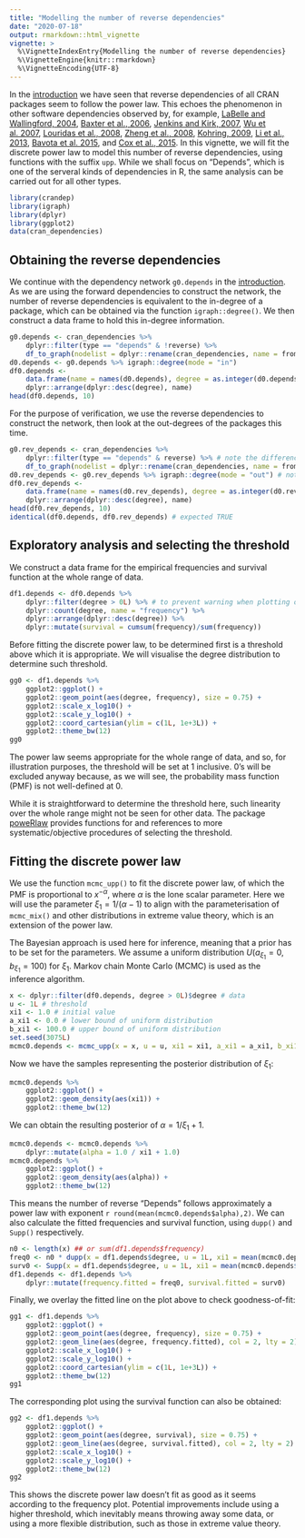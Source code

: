 ```yaml
---
title: "Modelling the number of reverse dependencies"
date: "2020-07-18"
output: rmarkdown::html_vignette
vignette: >
  %\VignetteIndexEntry{Modelling the number of reverse dependencies}
  %\VignetteEngine{knitr::rmarkdown}
  %\VignetteEncoding{UTF-8}
---
```


In the [introduction](introduction.html) we have seen that reverse dependencies of all CRAN packages seem to follow the power law. This echoes the phenomenon in other software dependencies observed by, for example,
[LaBelle and Wallingford, 2004](https://arxiv.org/abs/cs/0411096),
[Baxter et al., 2006](https://doi.org/10.1145/1167473.1167507),
[Jenkins and Kirk, 2007](https://doi.org/10.1016/j.ins.2007.01.021),
[Wu et al. 2007](https://ieeexplore.ieee.org/document/4362637),
[Louridas et al., 2008](https://doi.org/10.1145/1391984.1391986),
[Zheng et al., 2008](https://doi.org/10.1016/j.physa.2008.06.050),
[Kohring, 2009](https://doi.org/10.1142/S0219525909002362),
[Li et al., 2013](https://doi.org/10.1016/j.physa.2013.01.035),
[Bavota et al. 2015](https://doi.org/10.1007/s10664-014-9325-9),
and [Cox et al., 2015](https://ieeexplore.ieee.org/document/7202955).
In this vignette, we will fit the discrete power law to model this number of reverse dependencies, using functions with the suffix `upp`. While we shall focus on "Depends", which is one of the serveral kinds of dependencies in R, the same analysis can be carried out for all other types.

```r
library(crandep)
library(igraph)
library(dplyr)
library(ggplot2)
data(cran_dependencies)
```

## Obtaining the reverse dependencies
We continue with the dependency network `g0.depends` in the [introduction](introduction.html). As we are using the forward dependencies to construct the network, the number of reverse dependencies is equivalent to the in-degree of a package, which can be obtained via the function `igraph::degree()`. We then construct a data frame to hold this in-degree information.

```r
g0.depends <- cran_dependencies %>%
    dplyr::filter(type == "depends" & !reverse) %>%
	df_to_graph(nodelist = dplyr::rename(cran_dependencies, name = from))
d0.depends <- g0.depends %>% igraph::degree(mode = "in")
df0.depends <-
    data.frame(name = names(d0.depends), degree = as.integer(d0.depends)) %>%
    dplyr::arrange(dplyr::desc(degree), name)
head(df0.depends, 10)
```

For the purpose of verification, we use the reverse dependencies to construct the network, then look at the out-degrees of the packages this time.

```r
g0.rev_depends <- cran_dependencies %>%
    dplyr::filter(type == "depends" & reverse) %>% # note the difference to above
	df_to_graph(nodelist = dplyr::rename(cran_dependencies, name = from))
d0.rev_depends <- g0.rev_depends %>% igraph::degree(mode = "out") # note the difference to above
df0.rev_depends <-
    data.frame(name = names(d0.rev_depends), degree = as.integer(d0.rev_depends)) %>%
    dplyr::arrange(dplyr::desc(degree), name)
head(df0.rev_depends, 10)
identical(df0.depends, df0.rev_depends) # expected TRUE
```





## Exploratory analysis and selecting the threshold
We construct a data frame for the empirical frequencies and survival function at the whole range of data.

```r
df1.depends <- df0.depends %>%
	dplyr::filter(degree > 0L) %>% # to prevent warning when plotting on log-log scale
    dplyr::count(degree, name = "frequency") %>%
	dplyr::arrange(dplyr::desc(degree)) %>%
	dplyr::mutate(survival = cumsum(frequency)/sum(frequency))
```

Before fitting the discrete power law, to be determined first is a threshold above which it is appropriate. We will visualise the degree distribution to determine such threshold.

```r
gg0 <- df1.depends %>%
	ggplot2::ggplot() +
	ggplot2::geom_point(aes(degree, frequency), size = 0.75) +
	ggplot2::scale_x_log10() +
	ggplot2::scale_y_log10() +
	ggplot2::coord_cartesian(ylim = c(1L, 1e+3L)) +
	ggplot2::theme_bw(12)
gg0
```

The power law seems appropriate for the whole range of data, and so, for illustration purposes, the threshold will be set at 1 inclusive. 0's will be excluded anyway because, as we will see, the probability mass function (PMF) is not well-defined at 0.

While it is straightforward to determine the threshold here, such linearity over the whole range might not be seen for other data. The package [poweRlaw](https://cran.r-project.org/package=poweRlaw) provides functions for and references to more systematic/objective procedures of selecting the threshold.





## Fitting the discrete power law
We use the function `mcmc_upp()` to fit the discrete power law, of which the PMF is proportional to $x^{-\alpha}$, where $\alpha$ is the lone scalar parameter. Here we will use the parameter $\xi_1=1/(\alpha-1)$ to align with the parameterisation of `mcmc_mix()` and other distributions in extreme value theory, which is an extension of the power law.

The Bayesian approach is used here for inference, meaning that a prior has to be set for the parameters. We assume a uniform distribution $U(a_{\xi_1}=0, b_{\xi_1}=100)$ for $\xi_1$. Markov chain Monte Carlo (MCMC) is used as the inference algorithm.

```r
x <- dplyr::filter(df0.depends, degree > 0L)$degree # data
u <- 1L # threshold
xi1 <- 1.0 # initial value
a_xi1 <- 0.0 # lower bound of uniform distribution
b_xi1 <- 100.0 # upper bound of uniform distribution
set.seed(3075L)
mcmc0.depends <- mcmc_upp(x = x, u = u, xi1 = xi1, a_xi1 = a_xi1, b_xi1 = b_xi1) # takes seconds
```

Now we have the samples representing the posterior distribution of $\xi_1$:

```r
mcmc0.depends %>%
    ggplot2::ggplot() +
	ggplot2::geom_density(aes(xi1)) +
	ggplot2::theme_bw(12)
```

We can obtain the resulting posterior of $\alpha=1/\xi_1+1$.

```r
mcmc0.depends <- mcmc0.depends %>%
    dplyr::mutate(alpha = 1.0 / xi1 + 1.0)
mcmc0.depends %>%
	ggplot2::ggplot() +
	ggplot2::geom_density(aes(alpha)) +
	ggplot2::theme_bw(12)
```

This means the number of reverse "Depends" follows approximately a power law with exponent `r round(mean(mcmc0.depends$alpha),2)`. We can also calculate the fitted frequencies and survival function, using `dupp()` and `Supp()` respectively.

```r
n0 <- length(x) ## or sum(df1.depends$frequency)
freq0 <- n0 * dupp(x = df1.depends$degree, u = 1L, xi1 = mean(mcmc0.depends$xi1))
surv0 <- Supp(x = df1.depends$degree, u = 1L, xi1 = mean(mcmc0.depends$xi1))
df1.depends <- df1.depends %>%
    dplyr::mutate(frequency.fitted = freq0, survival.fitted = surv0)
```

Finally, we overlay the fitted line on the plot above to check goodness-of-fit:

```r
gg1 <- df1.depends %>%
    ggplot2::ggplot() +
	ggplot2::geom_point(aes(degree, frequency), size = 0.75) +
	ggplot2::geom_line(aes(degree, frequency.fitted), col = 2, lty = 2) +
	ggplot2::scale_x_log10() +
	ggplot2::scale_y_log10() +
	ggplot2::coord_cartesian(ylim = c(1L, 1e+3L)) +
	ggplot2::theme_bw(12)
gg1
```

The corresponding plot using the survival function can also be obtained:

```r
gg2 <- df1.depends %>%
    ggplot2::ggplot() +
	ggplot2::geom_point(aes(degree, survival), size = 0.75) +
	ggplot2::geom_line(aes(degree, survival.fitted), col = 2, lty = 2) +
	ggplot2::scale_x_log10() +
	ggplot2::scale_y_log10() +
	ggplot2::theme_bw(12)
gg2
```

This shows the discrete power law doesn't fit as good as it seems according to the frequency plot. Potential improvements include using a higher threshold, which inevitably means throwing away some data, or using a more flexible distribution, such as those in extreme value theory.